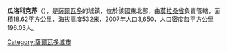 '''瓜洛科克蒂'''（{{lang-es|Gualococti}}），是[[薩爾瓦多|薩爾瓦多]]的城鎮，位於該國東北部，由[[莫拉桑省|莫拉桑省]]負責管轄，面積18.62平方公里，海拔高度532米，2007年人口3,650，人口密度每平方公里196.03人。

{{Coord|13|49|N|88|13|W|display=title}}

{{ElSalvador-geo-stub}}
[[Category:薩爾瓦多城市|Category:薩爾瓦多城市]]